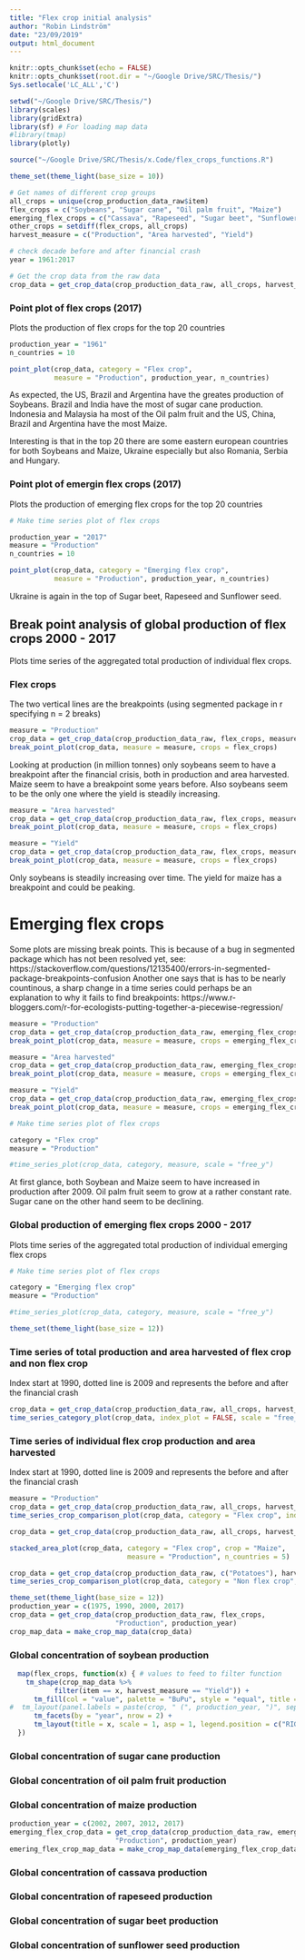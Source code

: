 ```yaml
---
title: "Flex crop initial analysis"
author: "Robin Lindström"
date: "23/09/2019"
output: html_document
---
```


```r
knitr::opts_chunk$set(echo = FALSE)
knitr::opts_chunk$set(root.dir = "~/Google Drive/SRC/Thesis/")
Sys.setlocale('LC_ALL','C')
```


```r
setwd("~/Google Drive/SRC/Thesis/")
library(scales)
library(gridExtra)
library(sf) # For loading map data
#library(tmap)
library(plotly)

source("~/Google Drive/SRC/Thesis/x.Code/flex_crops_functions.R")

```


```r
theme_set(theme_light(base_size = 10))

# Get names of different crop groups
all_crops = unique(crop_production_data_raw$item)
flex_crops = c("Soybeans", "Sugar cane", "Oil palm fruit", "Maize")
emerging_flex_crops = c("Cassava", "Rapeseed", "Sugar beet", "Sunflower seed", "Coconuts") # Have left out coconuts
other_crops = setdiff(flex_crops, all_crops)
harvest_measure = c("Production", "Area harvested", "Yield")

# check decade before and after financial crash
year = 1961:2017

# Get the crop data from the raw data
crop_data = get_crop_data(crop_production_data_raw, all_crops, harvest_measure, year)
```


### Point plot of flex crops (2017)
Plots the production of flex crops for the top 20 countries

```r

production_year = "1961"
n_countries = 10

point_plot(crop_data, category = "Flex crop",
           measure = "Production", production_year, n_countries)

```

As expected, the US, Brazil and Argentina have the greates production of Soybeans. Brazil and India have the most of sugar cane production. Indonesia and Malaysia ha most of the Oil palm fruit and the US, China, Brazil and Argentina have the most Maize.

Interesting is that in the top 20 there are some eastern european countries for both Soybeans and Maize, Ukraine especially but also Romania, Serbia and Hungary.

### Point plot of emergin flex crops (2017)
Plots the production of emerging flex crops for the top 20 countries

```r
# Make time series plot of flex crops

production_year = "2017"
measure = "Production"
n_countries = 10

point_plot(crop_data, category = "Emerging flex crop",
           measure = "Production", production_year, n_countries)

```

Ukraine is again in the top of Sugar beet, Rapeseed and Sunflower seed.

## Break point analysis of global production of flex crops 2000 - 2017
Plots time series of the aggregated total production of individual flex crops.

### Flex crops
The two vertical lines are the breakpoints (using segmented package in r specifying n = 2 breaks)

```r
measure = "Production"
crop_data = get_crop_data(crop_production_data_raw, flex_crops, measure, year)
break_point_plot(crop_data, measure = measure, crops = flex_crops)
```

Looking at production (in million tonnes) only soybeans seem to have a breakpoint after the financial crisis, both in production and area harvested. Maize seem to have a breakpoint some years before. Also soybeans seem to be the only one where the yield is steadily increasing.

```r
measure = "Area harvested"
crop_data = get_crop_data(crop_production_data_raw, flex_crops, measure, year)
break_point_plot(crop_data, measure = measure, crops = flex_crops)
```

```r
measure = "Yield"
crop_data = get_crop_data(crop_production_data_raw, flex_crops, measure, year)
break_point_plot(crop_data, measure = measure, crops = flex_crops)
```

Only soybeans is steadily increasing over time. The yield for maize has a breakpoint and could be peaking.

# Emerging flex crops
Some plots are missing break points. This is because of a bug in segmented package which has not been resolved yet, see:
https://stackoverflow.com/questions/12135400/errors-in-segmented-package-breakpoints-confusion
Another one says that is has to be nearly countinous, a sharp change in a time series could perhaps be an explanation to why it fails to find breakpoints:
https://www.r-bloggers.com/r-for-ecologists-putting-together-a-piecewise-regression/

```r
measure = "Production"
crop_data = get_crop_data(crop_production_data_raw, emerging_flex_crops, measure, year)
break_point_plot(crop_data, measure = measure, crops = emerging_flex_crops)
```


```r
measure = "Area harvested"
crop_data = get_crop_data(crop_production_data_raw, emerging_flex_crops, measure, year)
break_point_plot(crop_data, measure = measure, crops = emerging_flex_crops)
```


```r
measure = "Yield"
crop_data = get_crop_data(crop_production_data_raw, emerging_flex_crops, measure, year)
break_point_plot(crop_data, measure = measure, crops = emerging_flex_crops)
```

```r
# Make time series plot of flex crops

category = "Flex crop"
measure = "Production"

#time_series_plot(crop_data, category, measure, scale = "free_y")

```

At first glance, both Soybean and Maize seem to have increased in production after 2009. Oil palm fruit seem to grow at a rather constant rate. Sugar cane on the other hand seem to be declining.

### Global production of emerging flex crops 2000 - 2017
Plots time series of the aggregated total production of individual emerging flex crops


```r
# Make time series plot of flex crops

category = "Emerging flex crop"
measure = "Production"

#time_series_plot(crop_data, category, measure, scale = "free_y")

```


```r
theme_set(theme_light(base_size = 12))
```


### Time series of total production and area harvested of flex crop and non flex crop
Index start at 1990, dotted line is 2009 and represents the before and after the financial crash

```r

crop_data = get_crop_data(crop_production_data_raw, all_crops, harvest_measure, year)
time_series_category_plot(crop_data, index_plot = FALSE, scale = "free_y")

```

### Time series of individual flex crop production and area harvested
Index start at 1990, dotted line is 2009 and represents the before and after the financial crash


```r

measure = "Production"
crop_data = get_crop_data(crop_production_data_raw, all_crops, harvest_measure, year)
time_series_crop_comparison_plot(crop_data, category = "Flex crop", index_plot = FALSE)

```

```r

crop_data = get_crop_data(crop_production_data_raw, all_crops, harvest_measure, year)

stacked_area_plot(crop_data, category = "Flex crop", crop = "Maize",
                             measure = "Production", n_countries = 5)

```

```r

crop_data = get_crop_data(crop_production_data_raw, c("Potatoes"), harvest_measure, year)
time_series_crop_comparison_plot(crop_data, category = "Non flex crop", index_plot = FALSE)

```


```r
theme_set(theme_light(base_size = 12))
production_year = c(1975, 1990, 2000, 2017)
crop_data = get_crop_data(crop_production_data_raw, flex_crops,
                          "Production", production_year)
crop_map_data = make_crop_map_data(crop_data)

```



### Global concentration of soybean production

```r

  map(flex_crops, function(x) { # values to feed to filter function
    tm_shape(crop_map_data %>% 
           filter(item == x, harvest_measure == "Yield")) +
      tm_fill(col = "value", palette = "BuPu", style = "equal", title = "yield") +
#  tm_layout(panel.labels = paste(crop, " (", production_year, ")", sep = "")) +
      tm_facets(by = "year", nrow = 2) +
      tm_layout(title = x, scale = 1, asp = 1, legend.position = c("RIGHT", "center"))
  })

```


### Global concentration of sugar cane production



### Global concentration of oil palm fruit production


### Global concentration of maize production



```r
production_year = c(2002, 2007, 2012, 2017)
emerging_flex_crop_data = get_crop_data(crop_production_data_raw, emerging_flex_crops,
                          "Production", production_year)
emering_flex_crop_map_data = make_crop_map_data(emerging_flex_crop_data)

```

### Global concentration of cassava production



### Global concentration of rapeseed production



### Global concentration of sugar beet production



### Global concentration of sunflower seed production



